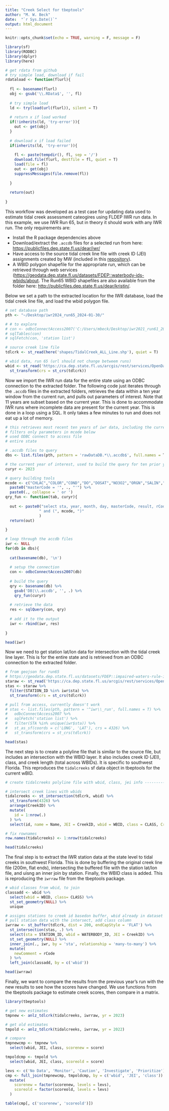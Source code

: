 ```yaml
---
title: "Creek Select for tbeptools"
author: "M. W. Beck"
date:  "`r Sys.Date()`"
output: html_document
---
```


```r
knitr::opts_chunk$set(echo = TRUE, warning = F, message = F)

library(sf)
library(RODBC)
library(dplyr)
library(here)
```

```r
# get rdata from github
# try simple load, download if fail
rdataload <- function(flurl){
  
  fl <- basename(flurl)
  obj <- gsub('\\.RData$', '', fl)
  
  # try simple load
  ld <- try(load(url(flurl)), silent = T)
  
  # return x if load worked
  if(!inherits(ld, 'try-error')){
    out <- get(obj)
  }
  
  # download x if load failed
  if(inherits(ld, 'try-error')){
    
    fl <- paste(tempdir(), fl, sep = '/')
    download.file(flurl, destfile = fl, quiet = T)
    load(file = fl)
    out <- get(obj)
    suppressMessages(file.remove(fl))
    
  }
  
  return(out)
  
}
```

This workflow was developed as a test case for updating data used to estimate tidal creek assessment cateogires using FLDEP IWR run data.  In this example, we use IWR Run 65, but in theory it should work with any IWR run. The only requirements are:

* Install the R package dependencies above 
* Download/extract the `.accdb` files for a selected run from here: <https://publicfiles.dep.state.fl.us/dear/iwr/>
* Have access to the source tidal creek line file with creek ID (JEI) assignments created by MW (included in this [repository](https://tbep-tech.github.io/tidalcreek-stats/)).
* A WBID polygon shapefile for the appropriate run, which can be retrieved through web services (<https://geodata.dep.state.fl.us/datasets/FDEP::waterbody-ids-wbids/about>.  The Run65 WBID shapefiles are also available from the folder here: <http://publicfiles.dep.state.fl.us/dear/kristin/>. 

Below we set a path to the extracted location for the IWR database, load the tidal creek line file, and load the wbid polygon file.

```r
# set database path
pth <- "~/Desktop/iwr2024_run65_2024-01-30/"

# # to explore
# con <- odbcConnectAccess2007('C:/Users/mbeck/Desktop/iwr2021_run61_2021-05-27/iwr_run61_05272021.accdb')
# sqlTables(con)
# sqlFetch(con, 'station list')

# source creek line file
tdlcrk <- st_read(here('shapes/TidalCreek_ALL_Line.shp'), quiet = T)

# wbid data, run 65 (url should not change betweem runs)
wbid <- st_read('https://ca.dep.state.fl.us/arcgis/rest/services/OpenData/WBIDS/MapServer/0/query?outFields=*&where=1%3D1&f=geojson', quiet = T) %>% 
  st_transform(crs = st_crs(tdlcrk))
```

Now we import the IWR run data for the entire state using an ODBC connection to the extracted folder.  The following code just iterates through the `.accdb` files in the extracted folders, retrieves the data within a ten year window from the current run, and pulls out parameters of interest.  Note that 11 years are subset based on the current year.  This is done to accommodate IWR runs where incomplete data are present for the current year. This is done in a loop using a SQL. It only takes a few minutes to run and does not eat up a lot of memory.

```r
# this retrieves most recent ten years of iwr data, including the current year and ten years prior
# filters only parameters in mcode below
# used ODBC connect to access file
# entire state

# .accdb files to query
dbs <- list.files(pth, pattern = 'rawDataDB.*\\.accdb$', full.names = T)

# the current year of interest, used to build the query for ten prior years
curyr <- 2023

# query building tools
mcode <- c("CHLAC","COLOR","COND","DO","DOSAT","NO3O2","ORGN","SALIN","TKN","TN","TP","TSS","TURB") %>% 
  paste0("masterCode = '", ., "'") %>% 
  paste0(., collapse = ' or ')
qry_fun <- function(tab, curyr){
  
  out <- paste0("select sta, year, month, day, masterCode, result, rCode from ", tab, " where year <= ", curyr, 
               " and (", mcode, ")"
               )
  return(out)
  
}

# loop through the accdb files
iwr <- NULL
for(db in dbs){
  
  cat(basename(db), '\n')
  
  # setup the connection
  con <- odbcConnectAccess2007(db)
  
  # build the query
  qry <- basename(db) %>% 
    gsub('DB|\\.accdb', '', .) %>% 
    qry_fun(curyr)
  
  # retrieve the data
  res <- sqlQuery(con, qry)
  
  # add it to the output
  iwr <- rbind(iwr, res)
  
}

head(iwr)
```

Now we need to get station lat/lon data for intersection with the tidal creek line layer.  This is for the entire state and is retrieved from an ODBC connection to the extracted folder.

```r
# from geojson for run65
# https://geodata.dep.state.fl.us/datasets/FDEP::impaired-waters-rule-iwr-stations/about
staraw <- st_read('https://ca.dep.state.fl.us/arcgis/rest/services/OpenData/IMPAIRED_WATERS/MapServer/1/query?outFields=*&where=1%3D1&f=geojson', quiet = T)
stas <- staraw %>% 
  filter(STATION_ID %in% iwr$sta) %>% 
  st_transform(crs = st_crs(tdlcrk))

# pull from access, currently doesn't work
# stas <- list.files(pth, pattern = '^iwr\\_run', full.names = T) %>% 
#   odbcConnectAccess2007 %>% 
#   sqlFetch('station list') %>% 
#   filter(STA %in% unique(iwr$sta)) %>% 
#   st_as_sf(coords = c('LONG', 'LAT'), crs = 4326) %>% 
#   st_transform(crs = st_crs(tdlcrk))

head(stas)
```

The next step is to create a polyline file that is similar to the source file, but includes an intersection with the WBID layer.  It also includes creek ID (JEI), class, and creek length (total across WBIDs).  It is specific to southwest Florida.  This reproduces the `tidalcreeks` sf data object in tbeptools for the current wBID.

```r
# create tidalcreeks polyline file with wbid, class, jei info -------------

# intersect creek lines with wbids
tidalcreeks <- st_intersection(tdlcrk, wbid) %>% 
  st_transform(4326) %>% 
  arrange(CreekID) %>% 
  mutate(
    id = 1:nrow(.)
  ) %>% 
  select(id, name = Name, JEI = CreekID, wbid = WBID, class = CLASS, Creek_Length_m = Total_m)

# fix rownames
row.names(tidalcreeks) <- 1:nrow(tidalcreeks)

head(tidalcreeks)
```

The final step is to extract the IWR station data at the state level to tidal creeks in southwest Florida.  This is done by buffering the original creek line file (200m, flat ends), intersecting the buffered file with the station lat/lon file, and uisng an inner join by station.  Finally, the WBID class is added.  This is reproducing the `iwrraw` file from the tbeptools package.

```r
# wbid classes from wbid, to join
classadd <- wbid %>% 
  select(wbid = WBID, class= CLASS) %>% 
  st_set_geometry(NULL) %>% 
  unique

# assigns stations to creek id basedon buffer, wbid already in dataset
# pull station data with the intersect, add class column
iwrraw <- st_buffer(tdlcrk, dist = 200, endCapStyle = 'FLAT') %>% 
  st_intersection(stas, .) %>% 
  select(sta = STATION_ID, wbid = WATERBODY_ID, JEI = CreekID) %>% 
  st_set_geometry(NULL) %>% 
  inner_join(., iwr, by = 'sta', relationship = 'many-to-many') %>% 
  mutate(
    newComment = rCode
  ) %>% 
  left_join(classadd, by = c('wbid'))

head(iwrraw)
```

Finally, we want to compare the results from the previous year's run with the new results to see how the scores have changed.  We use functions from the tbeptools package to estimate creek scores, then compare in a matrix.

```r
library(tbeptools)

# get new estimates
tmpnew <- anlz_tdlcrk(tidalcreeks, iwrraw, yr = 2023)

# get old estimates
tmpold <- anlz_tdlcrk(tidalcreeks, iwrraw, yr = 2022)

# compare
tmpnewcmp <- tmpnew %>% 
  select(wbid, JEI, class, scorenew = score)

tmpoldcmp <- tmpold %>% 
  select(wbid, JEI, class, scoreold = score)

levs <- c('No Data', 'Monitor', 'Caution', 'Investigate', 'Prioritize')
cmp <- full_join(tmpnewcmp, tmpoldcmp, by = c('wbid', 'JEI', 'class')) |> 
  mutate(
    scorenew = factor(scorenew, levels = levs),
    scoreold = factor(scoreold, levels = levs)
  )

table(cmp[, c('scorenew', 'scoreold')])
```
